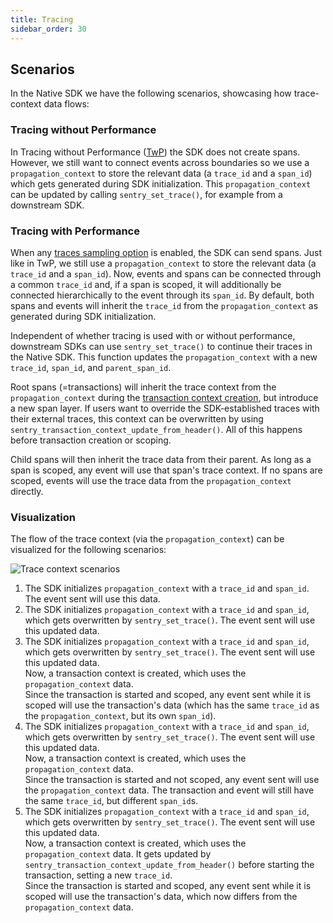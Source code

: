 ```yaml
---
title: Tracing
sidebar_order: 30
---
```


## Scenarios
In the Native SDK we have the following scenarios, showcasing how trace-context data flows:

### Tracing without Performance
In Tracing without Performance ([TwP](https://develop.sentry.dev/sdk/telemetry/traces/tracing-without-performance/)) the SDK does not create spans. However, we still want to connect events across boundaries so we use a `propagation_context` to store the relevant data (a `trace_id` and a `span_id`) which gets generated during SDK initialization. This `propagation_context` can be updated by calling `sentry_set_trace()`, for example from a downstream SDK.

### Tracing with Performance
When any [traces sampling option](https://docs.sentry.io/platforms/native/configuration/sampling/#configuring-the-transaction-sample-rate) is enabled, the SDK can send spans. Just like in TwP, we still use a `propagation_context` to store the relevant data (a `trace_id` and a `span_id`). Now, events and spans can be connected through a common `trace_id` and, if a span is scoped, it will additionally be connected hierarchically to the event through its `span_id`. By default, both spans and events will inherit the `trace_id` from the `propagation_context` as generated during SDK initialization.

Independent of whether tracing is used with or without performance, downstream SDKs can use `sentry_set_trace()` to continue their traces in the Native SDK. This function updates the `propagation_context` with a new `trace_id`, `span_id`, and `parent_span_id`.

Root spans (=transactions) will inherit the trace context from the `propagation_context` during the [transaction context creation](https://docs.sentry.io/platforms/native/tracing/instrumentation/custom-instrumentation/), but introduce a new span layer. If users want to override the SDK-established traces with their external traces, this context can be overwritten by using `sentry_transaction_context_update_from_header()`. All of this happens before transaction creation or scoping.

Child spans will then inherit the trace data from their parent. As long as a span is scoped, any event will use that span's trace context. If no spans are scoped, events will use the trace data from the `propagation_context` directly.

### Visualization
The flow of the trace context (via the `propagation_context`) can be visualized for the following scenarios:

![Trace context scenarios](./img/tracing_overview-data_flow.png)


1. The SDK initializes `propagation_context` with a `trace_id` and `span_id`. The event sent will use this data.
2. The SDK initializes `propagation_context` with a `trace_id` and `span_id`, which gets overwritten by `sentry_set_trace()`. The event sent will use this updated data.
3. The SDK initializes `propagation_context` with a `trace_id` and `span_id`, which gets overwritten by `sentry_set_trace()`. The event sent will use this updated data. \
Now, a transaction context is created, which uses the `propagation_context` data. \
 Since the transaction is started and scoped, any event sent while it is scoped will use the transaction's data (which has the same `trace_id` as the `propagation_context`, but its own `span_id`).
4. The SDK initializes `propagation_context` with a `trace_id` and `span_id`, which gets overwritten by `sentry_set_trace()`. The event sent will use this updated data. \
Now, a transaction context is created, which uses the `propagation_context` data. \
Since the transaction is started and not scoped, any event sent will use the `propagation_context` data. The transaction and event will still have the same `trace_id`, but different `span_id`s.
5. The SDK initializes `propagation_context` with a `trace_id` and `span_id`, which gets overwritten by `sentry_set_trace()`. The event sent will use this updated data. \
Now, a transaction context is created, which uses the `propagation_context` data. It gets updated by `sentry_transaction_context_update_from_header()` before starting the transaction, setting a new `trace_id`. \
 Since the transaction is started and scoped, any event sent while it is scoped will use the transaction's data, which now differs from the `propagation_context` data.
